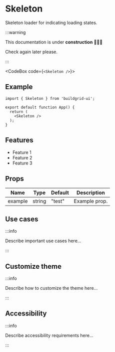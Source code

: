 


# Skeleton

Skeleton loader for indicating loading states.

:::warning

This documentation is under **construction** 🚧👷‍♂️

Check again later please.

:::

<CodeBox code={`<Skeleton />`}>
	<Skeleton />
</CodeBox>

## Example

```tsx
import { Skeleton } from 'buildgrid-ui';

export default function App() {
  return (
    <Skeleton />
  );
}
```

## Features

- Feature 1
- Feature 2
- Feature 3

## Props

| Name    | Type    | Default | Description     |
|---------|---------|---------|-----------------|
| example | string  | "test"  | Example prop.   |

## Use cases

:::info

Describe important use cases here...

:::

## Customize theme

:::info

Describe how to customize the theme here...

:::

## Accessibility

:::info

Describe accessibility requirements here...

:::
